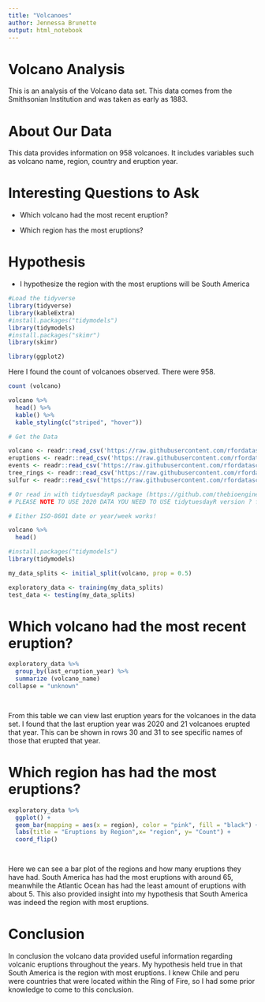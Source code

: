 ```yaml
---
title: "Volcanoes"
author: Jennessa Brunette
output: html_notebook
---
```


# Volcano Analysis

This is an analysis of the Volcano data set. This data comes from the Smithsonian Institution and was taken as early as 1883.

# About Our Data

This data provides information on 958 volcanoes. It includes variables such as volcano name, region, country and eruption year.

# Interesting Questions to Ask

-   Which volcano had the most recent eruption?

-   Which region has the most eruptions?

# Hypothesis

-   I hypothesize the region with the most eruptions will be South America

```r
#Load the tidyverse
library(tidyverse)
library(kableExtra)
#install.packages("tidymodels")
library(tidymodels)
#install.packages("skimr")
library(skimr)

library(ggplot2)
```

Here I found the count of volcanoes observed. There were 958.

```r
count (volcano)
```

```r
volcano %>% 
  head() %>%
  kable() %>%
  kable_styling(c("striped", "hover"))
```

```r
# Get the Data

volcano <- readr::read_csv('https://raw.githubusercontent.com/rfordatascience/tidytuesday/master/data/2020/2020-05-12/volcano.csv')
eruptions <- readr::read_csv('https://raw.githubusercontent.com/rfordatascience/tidytuesday/master/data/2020/2020-05-12/eruptions.csv')
events <- readr::read_csv('https://raw.githubusercontent.com/rfordatascience/tidytuesday/master/data/2020/2020-05-12/events.csv')
tree_rings <- readr::read_csv('https://raw.githubusercontent.com/rfordatascience/tidytuesday/master/data/2020/2020-05-12/tree_rings.csv')
sulfur <- readr::read_csv('https://raw.githubusercontent.com/rfordatascience/tidytuesday/master/data/2020/2020-05-12/sulfur.csv')

# Or read in with tidytuesdayR package (https://github.com/thebioengineer/tidytuesdayR)
# PLEASE NOTE TO USE 2020 DATA YOU NEED TO USE tidytuesdayR version ? from GitHub

# Either ISO-8601 date or year/week works!

volcano %>%
  head()
```

```r
#install.packages("tidymodels")
library(tidymodels)

my_data_splits <- initial_split(volcano, prop = 0.5)

exploratory_data <- training(my_data_splits)
test_data <- testing(my_data_splits)
```

# Which volcano had the most recent eruption?

```r
exploratory_data %>%
  group_by(last_eruption_year) %>%
  summarize (volcano_name)
collapse = "unknown"

  
```

From this table we can view last eruption years for the volcanoes in the data set. I found that the last eruption year was 2020 and 21 volcanoes erupted that year. This can be shown in rows 30 and 31 to see specific names of those that erupted that year.

# Which region has had the most eruptions?

```r
exploratory_data %>%
  ggplot() +
  geom_bar(mapping = aes(x = region), color = "pink", fill = "black") +
  labs(title = "Eruptions by Region",x= "region", y= "Count") + 
  coord_flip()

  
```

Here we can see a bar plot of the regions and how many eruptions they have had. South America has had the most eruptions with around 65, meanwhile the Atlantic Ocean has had the least amount of eruptions with about 5. This also provided insight into my hypothesis that South America was indeed the region with most eruptions.

# Conclusion

In conclusion the volcano data provided useful information regarding volcanic eruptions throughout the years. My hypothesis held true in that South America is the region with most eruptions. I knew Chile and peru were countries that were located within the Ring of Fire, so I had some prior knowledge to come to this conclusion.

# 

